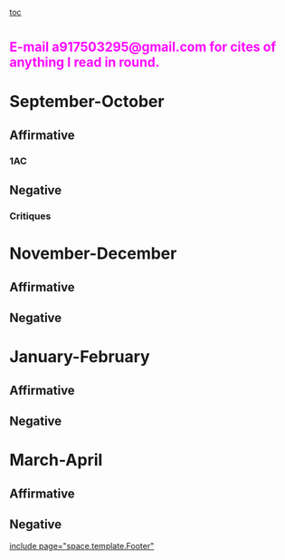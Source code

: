 [[toc]]
=<span style="color: #ff00ff; font-size: 80%;">E-mail a917503295@gmail.com for cites of anything I read in round. </span>= 
=September-October= 
==Affirmative== 
===1AC=== 
==Negative== 
===Critiques=== 

=November-December= 
==Affirmative== 
==Negative== 

=January-February= 
==Affirmative== 
==Negative== 

=March-April= 
==Affirmative== 
==Negative== 

[[include page="space.template.Footer"]]